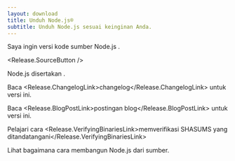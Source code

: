 ```yaml
---
layout: download
title: Unduh Node.js®
subtitle: Unduh Node.js sesuai keinginan Anda.
---
```


<section>
Saya ingin versi kode sumber Node.js <Release.VersionDropdown />.

<Release.SourceButton />
</section>

<section>
Node.js disertakan <Release.NpmLink />.

Baca <Release.ChangelogLink>changelog</Release.ChangelogLink> untuk versi ini.

Baca <Release.BlogPostLink>postingan blog</Release.BlogPostLink> untuk versi ini.

Pelajari cara <Release.VerifyingBinariesLink>memverifikasi SHASUMS yang ditandatangani</Release.VerifyingBinariesLink>

Lihat bagaimana cara <LinkWithArrow href="https://github.com/nodejs/node/blob/main/BUILDING.md#building-nodejs-on-supported-platforms">membangun Node.js</LinkWithArrow> dari sumber.
</section>
